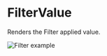 # FilterValue

Renders the Filter applied value.

![Filter example](public/assets/overview-filter.webp)